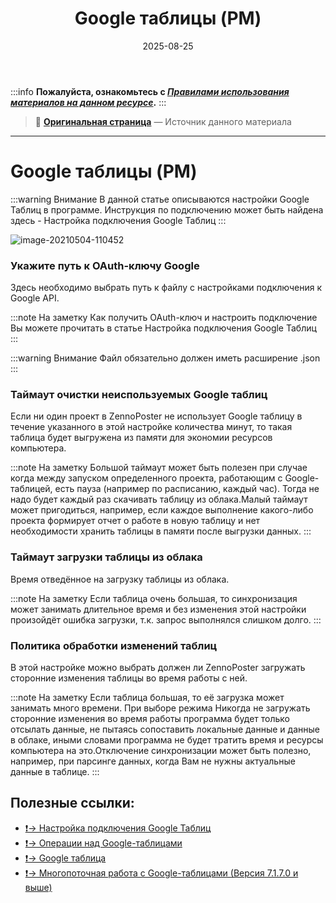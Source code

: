 ﻿---
sidebar_position: 12
title: "Google таблицы (PM)"
description: ""
date: "2025-08-25"
converted: true
originalFile: "Google таблицы (PM).txt"
targetUrl: "https://zennolab.atlassian.net/wiki/spaces/RU/pages/735576090/Google+PM"
---
:::info **Пожалуйста, ознакомьтесь с [*Правилами использования материалов на данном ресурсе*](../Disclaimer).**
:::

> 🔗 **[Оригинальная страница](https://zennolab.atlassian.net/wiki/spaces/RU/pages/735576090/Google+PM)** — Источник данного материала

_______________________________________________  
# Google таблицы (PM)

:::warning Внимание
В данной статье описываются настройки Google Таблиц в программе. Инструкция по подключению может быть найдена здесь - Настройка подключения Google Таблиц
:::

![image-20210504-110452](./assets/Google_таблицы_(PM)/Google_таблицы_(PM)_pic1.png)



### Укажите путь к OAuth-ключу Google

Здесь необходимо выбрать путь к файлу с настройками подключения к Google API. 

:::note На заметку
Как получить OAuth-ключ и настроить подключение Вы можете прочитать в статье Настройка подключения Google Таблиц
:::

:::warning Внимание
Файл обязательно должен иметь расширение .json
:::

### Таймаут очистки неиспользуемых Google таблиц

Если ни один проект в ZennoPoster не использует Google таблицу в течение указанного в этой настройке количества минут, то такая таблица будет выгружена из памяти для экономии ресурсов компьютера.

:::note На заметку
Большой таймаут может быть полезен при случае когда между запуском определенного проекта, работающим с Google-таблицей, есть пауза (например по расписанию, каждый час). Тогда не надо будет каждый раз скачивать таблицу из облака.Малый таймаут может пригодиться, например, если каждое выполнение какого-либо проекта формирует отчет о работе в новую таблицу и нет необходимости хранить таблицы в памяти после выгрузки данных.
:::

### Таймаут загрузки таблицы из облака

Время отведённое на загрузку таблицы из облака. 

:::note На заметку
Если таблица очень большая, то синхронизация может занимать длительное время и без изменения этой настройки произойдёт ошибка загрузки, т.к. запрос выполнялся слишком долго.
:::

### Политика обработки изменений таблиц

В этой настройке можно выбрать должен ли ZennoPoster загружать сторонние изменения таблицы во время работы с ней.

:::note На заметку
Если таблица большая, то её загрузка может занимать много времени. При выборе режима Никогда не загружать сторонние изменения во время работы программа будет только отсылать данные, не пытаясь сопоставить локальные данные и данные в облаке, иными словами программа не будет тратить время и ресурсы компьютера на это.Отключение синхронизации может быть полезно, например, при парсинге данных, когда Вам не нужны актуальные данные в таблице.
:::

## Полезные ссылки:

- [❗→ Настройка подключения Google Таблиц](https://zennolab.atlassian.net/wiki/spaces/RU/pages/1667727363 "https://zennolab.atlassian.net/wiki/spaces/RU/pages/1667727363")
- [❗→ Операции над Google-таблицами](https://zennolab.atlassian.net/wiki/spaces/RU/pages/509411347 "https://zennolab.atlassian.net/wiki/spaces/RU/pages/509411347")
- [❗→ Google таблица](https://zennolab.atlassian.net/wiki/spaces/RU/pages/724566092 "https://zennolab.atlassian.net/wiki/spaces/RU/pages/724566092")
- [❗→ Многопоточная работа с Google-таблицами (Версия 7.1.7.0 и выше)](https://zennolab.atlassian.net/wiki/spaces/RU/pages/851673094 "https://zennolab.atlassian.net/wiki/spaces/RU/pages/851673094")